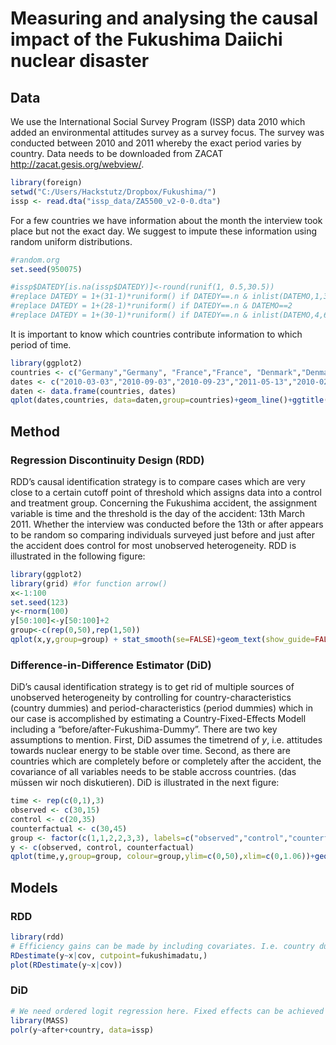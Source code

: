 # Measuring and analysing the causal impact of the Fukushima Daiichi nuclear disaster

## Data

We use the International Social Survey Program (ISSP) data 2010 which added an environmental attitudes survey as a survey focus. The survey was conducted between 2010 and 2011 whereby the exact period varies by country. Data needs to be downloaded from ZACAT <http://zacat.gesis.org/webview/>.

```r
library(foreign)
setwd("C:/Users/Hackstutz/Dropbox/Fukushima/")
issp <- read.dta("issp_data/ZA5500_v2-0-0.dta")
```

For a few countries we have information about the month the interview took place but not the exact day. We suggest to impute these information using random uniform distributions.

```r
#random.org
set.seed(950075)

#issp$DATEDY[is.na(issp$DATEDY)]<-round(runif(1, 0.5,30.5))
#replace DATEDY = 1+(31-1)*runiform() if DATEDY==.n & inlist(DATEMO,1,3,5,7,8,10,12)
#replace DATEDY = 1+(28-1)*runiform() if DATEDY==.n & DATEMO==2
#replace DATEDY = 1+(30-1)*runiform() if DATEDY==.n & inlist(DATEMO,4,6,9,11)

```

It is important to know which countries contribute information to which period of time.

```r
library(ggplot2)
countries <- c("Germany","Germany", "France","France", "Denmark","Denmark", "Switzerland", "Switzerland","Italy","Italy")
dates <- c("2010-03-03","2010-09-03","2010-09-23","2011-05-13","2010-02-23","2011-04-13","2010-04-01","2010-05-13","2010-07-03","2011-01-03")
daten <- data.frame(countries, dates)
qplot(dates,countries, data=daten,group=countries)+geom_line()+ggtitle("Example-Plot with Fake data")
```

## Method

### Regression Discontinuity Design (RDD)

RDD's causal identification strategy is to compare cases which are very close to a certain cutoff point of threshold which assigns data into a control and treatment group. Concerning the Fukushima accident, the assignment variable is time and the threshold is the day of the accident: 13th March 2011. Whether the interview was conducted before the 13th or after appears to be random so comparing individuals surveyed just before and just after the accident does control for most unobserved heterogeneity. RDD is illustrated in the following figure:

```r
library(ggplot2)
library(grid) #for function arrow()
x<-1:100
set.seed(123)
y<-rnorm(100)
y[50:100]<-y[50:100]+2
group<-c(rep(0,50),rep(1,50))
qplot(x,y,group=group) + stat_smooth(se=FALSE)+geom_text(show_guide=FALSE,x=50,y=1.2,label="Treatment \neffect",color="black")+geom_segment(aes(x = 50, y = 1.5, xend = 50, yend = 2.2), arrow = arrow(),color="black")+geom_segment(aes(x = 50, y = 0.8, xend = 50, yend = 0.45), arrow = arrow(),color="black")+ggtitle("RDD Visualization")+theme_bw()
```

### Difference-in-Difference Estimator (DiD)

DiD's causal identification strategy is to get rid of multiple sources of unobserved heterogeneity by controlling for country-characteristics (country dummies) and period-characteristics (period dummies) which in our case is accomplished by estimating a Country-Fixed-Effects Modell including a "before/after-Fukushima-Dummy". There are two key assumptions to mention. First, DiD assumes the timetrend of $y$, i.e. attitudes towards nuclear energy to be stable over time. Second, as there are countries which are completely before or completely after the accident, the covariance of all variables needs to be stable accross countries. (das müssen wir noch diskutieren). DiD is illustrated in the next figure:

```r
time <- rep(c(0,1),3)
observed <- c(30,15)
control <- c(20,35)
counterfactual <- c(30,45)
group <- factor(c(1,1,2,2,3,3), labels=c("observed","control","counterfactual"))
y <- c(observed, control, counterfactual)
qplot(time,y,group=group, colour=group,ylim=c(0,50),xlim=c(0,1.06))+geom_line(size=1)+ggtitle("DiD Visualization")+geom_segment(aes(x = 1, y = 27, xend = 1, yend = 15.5), arrow = arrow(),color="black")+geom_segment(aes(x = 1, y = 33, xend = 1, yend = 44.5), arrow = arrow(),color="black")+geom_text(show_guide=FALSE,x=1,y=30,label="Treatment \neffect",color="black")+theme_bw()
```


## Models

### RDD

```r
library(rdd)
# Efficiency gains can be made by including covariates. I.e. country dummies. Good to think about a lot more...
RDestimate(y~x|cov, cutpoint=fukushimadatu,)
plot(RDestimate(y~x|cov))
```

### DiD

```r
# We need ordered logit regression here. Fixed effects can be achieved by including country-dummies.
library(MASS)
polr(y~after+country, data=issp)
```

